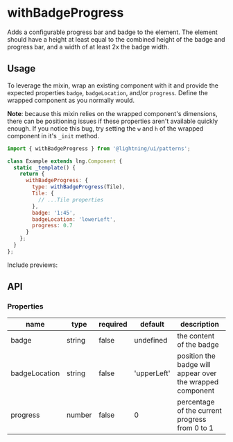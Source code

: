 
# withBadgeProgress

Adds a configurable progress bar and badge to the element. The element should have a height at least equal to the combined height of the badge and progress bar, and a width of at least 2x the badge width.

## Usage

To leverage the mixin, wrap an existing component with it and provide the expected properties `badge`, `badgeLocation`, and/or `progress`. Define the wrapped component as you normally would.

__Note__: because this mixin relies on the wrapped component's dimensions, there can be positioning issues if these properties aren't available quickly enough. If you notice this bug, try setting the `w` and `h` of the wrapped component in it's `_init` method.


```js
import { withBadgeProgress } from '@lightning/ui/patterns';

class Example extends lng.Component {
  static _template() {
    return {
      withBadgeProgress: {
        type: withBadgeProgress(Tile),
        Tile: {
          // ...Tile properties
        },
        badge: '1:45',
        badgeLocation: 'lowerLeft',
        progress: 0.7
      }
    };
  }
};
```

Include previews:

<Canvas>
  <Story id="patterns-withbadgeprogress--basic" />
</Canvas>

## API

### Properties

name|type|required|default|description
--|--|--|--|--
badge|string|false|undefined|the content of the badge
badgeLocation|string|false|'upperLeft'|position the badge will appear over the wrapped component
progress|number|false|0|percentage of the current progress from 0 to 1
